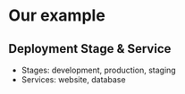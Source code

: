 # Our example 

## Deployment Stage & Service

- Stages:  development, production, staging
- Services: website, database
